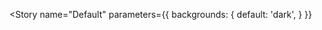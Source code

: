 
<Meta
  title="SearchInput"
  component={SearchInput}
/>

<Story 
  name="Default"
  parameters={{
    backgrounds: {
      default: 'dark',
    }
  }}
>
  <SearchInput />
</Story>
